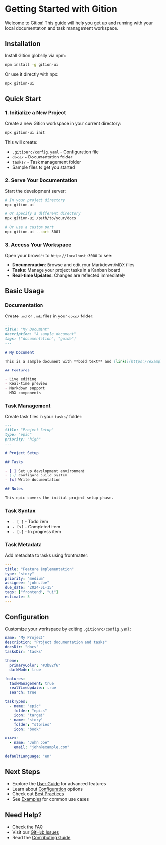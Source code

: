 # Getting Started with Gition

Welcome to Gition! This guide will help you get up and running with your local documentation and task management workspace.

## Installation

Install Gition globally via npm:

```bash
npm install -g gition-ui
```

Or use it directly with npx:

```bash
npx gition-ui
```

## Quick Start

### 1. Initialize a New Project

Create a new Gition workspace in your current directory:

```bash
npx gition-ui init
```

This will create:
- `.gitionrc/config.yaml` - Configuration file
- `docs/` - Documentation folder
- `tasks/` - Task management folder
- Sample files to get you started

### 2. Serve Your Documentation

Start the development server:

```bash
# In your project directory
npx gition-ui

# Or specify a different directory
npx gition-ui /path/to/your/docs

# Or use a custom port
npx gition-ui --port 3001
```

### 3. Access Your Workspace

Open your browser to `http://localhost:3000` to see:

- **Documentation**: Browse and edit your Markdown/MDX files
- **Tasks**: Manage your project tasks in a Kanban board
- **Real-time Updates**: Changes are reflected immediately

## Basic Usage

### Documentation

Create `.md` or `.mdx` files in your `docs/` folder:

```markdown
---
title: "My Document"
description: "A sample document"
tags: ["documentation", "guide"]
---

# My Document

This is a sample document with **bold text** and [links](https://example.com).

## Features

- Live editing
- Real-time preview
- Markdown support
- MDX components
```

### Task Management

Create task files in your `tasks/` folder:

```markdown
---
title: "Project Setup"
type: "epic"
priority: "high"
---

# Project Setup

## Tasks

- [ ] Set up development environment
- [~] Configure build system
- [x] Write documentation

## Notes

This epic covers the initial project setup phase.
```

### Task Syntax

- `- [ ]` - Todo item
- `- [x]` - Completed item  
- `- [~]` - In progress item

### Task Metadata

Add metadata to tasks using frontmatter:

```yaml
---
title: "Feature Implementation"
type: "story"
priority: "medium"
assignee: "john.doe"
due_date: "2024-01-15"
tags: ["frontend", "ui"]
estimate: 5
---
```

## Configuration

Customize your workspace by editing `.gitionrc/config.yaml`:

```yaml
name: "My Project"
description: "Project documentation and tasks"
docsDir: "docs"
tasksDir: "tasks"

theme:
  primaryColor: "#3b82f6"
  darkMode: true

features:
  taskManagement: true
  realTimeUpdates: true
  search: true

taskTypes:
  - name: "epic"
    folder: "epics"
    icon: "target"
  - name: "story"
    folder: "stories"
    icon: "book"

users:
  - name: "John Doe"
    email: "john@example.com"

defaultLanguage: "en"
```

## Next Steps

- Explore the [User Guide](./user-guide.mdx) for advanced features
- Learn about [Configuration](./configuration.mdx) options
- Check out [Best Practices](./best-practices.mdx)
- See [Examples](./examples.mdx) for common use cases

## Need Help?

- Check the [FAQ](./faq.mdx)
- Visit our [GitHub Issues](https://github.com/romainframe/gition/issues)
- Read the [Contributing Guide](./contributing.mdx)